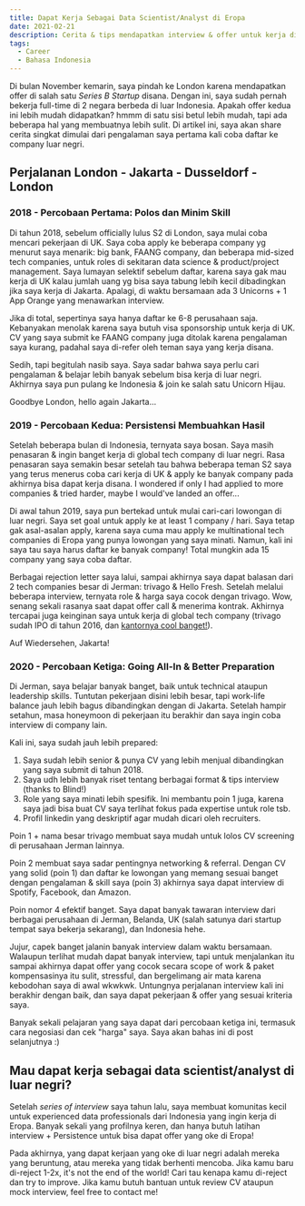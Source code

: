 ```yaml
---
title: Dapat Kerja Sebagai Data Scientist/Analyst di Eropa
date: 2021-02-21
description: Cerita & tips mendapatkan interview & offer untuk kerja di luar negri.
tags:
  - Career
  - Bahasa Indonesia
---
```


Di bulan November kemarin, saya pindah ke London karena mendapatkan offer di salah satu *Series B Startup* disana. Dengan ini, saya sudah pernah bekerja full-time di 2 negara berbeda di luar Indonesia. Apakah offer kedua ini lebih mudah didapatkan? hmmm di satu sisi betul lebih mudah, tapi ada beberapa hal yang membuatnya lebih sulit. Di artikel ini, saya akan share cerita singkat dimulai dari pengalaman saya pertama kali coba daftar ke company luar negri.


## Perjalanan London - Jakarta - Dusseldorf - London
### 2018 - Percobaan Pertama: Polos dan Minim Skill
Di tahun 2018, sebelum officially lulus S2 di London, saya mulai coba mencari pekerjaan di UK. Saya coba apply ke beberapa company yg menurut saya menarik: big bank, FAANG company, dan beberapa mid-sized tech companies, untuk roles di sekitaran data science & product/project management. Saya lumayan selektif sebelum daftar, karena saya gak mau kerja di UK kalau jumlah uang yg bisa saya tabung lebih kecil dibadingkan jika saya kerja di Jakarta. Apalagi, di waktu bersamaan ada 3 Unicorns + 1 App Orange yang menawarkan interview. 

Jika di total, sepertinya saya hanya daftar ke 6-8 perusahaan saja. Kebanyakan menolak karena saya butuh visa sponsorship untuk kerja di UK. CV yang saya submit ke FAANG company juga ditolak karena pengalaman saya kurang, padahal saya di-refer oleh teman saya yang kerja disana. 

Sedih, tapi begitulah nasib saya. Saya sadar bahwa saya perlu cari pengalaman & belajar lebih banyak sebelum bisa kerja di luar negri. Akhirnya saya pun pulang ke Indonesia & join ke salah satu Unicorn Hijau.

Goodbye London, hello again Jakarta...

### 2019 - Percobaan Kedua: Persistensi Membuahkan Hasil
Setelah beberapa bulan di Indonesia, ternyata saya bosan. Saya masih penasaran & ingin banget kerja di global tech company di luar negri. Rasa penasaran saya semakin besar setelah tau bahwa beberapa teman S2 saya yang terus menerus coba cari kerja di UK & apply ke banyak company pada akhirnya bisa dapat kerja disana. I wondered if only I had applied to more companies & tried harder, maybe I would've landed an offer...

Di awal tahun 2019, saya pun bertekad untuk mulai cari-cari lowongan di luar negri. Saya set goal untuk apply ke at least 1 company / hari. Saya tetap gak asal-asalan apply, karena saya cuma mau apply ke multinational tech companies di Eropa yang punya lowongan yang saya minati. Namun, kali ini saya tau saya harus daftar ke banyak company! Total mungkin ada 15 company yang saya coba daftar.

Berbagai rejection letter saya lalui, sampai akhirnya saya dapat balasan dari 2 tech companies besar di Jerman: trivago & Hello Fresh. Setelah melalui beberapa interview, ternyata role & harga saya cocok dengan trivago. Wow, senang sekali rasanya saat dapat offer call & menerima kontrak. Akhirnya tercapai juga keinginan saya untuk kerja di global tech company (trivago sudah IPO di tahun 2016, dan [kantornya cool banget!](https://www.youtube.com/watch?v=R8O_cduQoso)). 

Auf Wiedersehen, Jakarta!

### 2020 - Percobaan Ketiga: Going All-In & Better Preparation
Di Jerman, saya belajar banyak banget, baik untuk technical ataupun leadership skills. Tuntutan pekerjaan disini lebih besar, tapi work-life balance jauh lebih bagus dibandingkan dengan di Jakarta. Setelah hampir setahun, masa honeymoon di pekerjaan itu berakhir dan saya ingin coba interview di company lain.

Kali ini, saya sudah jauh lebih prepared:
1. Saya sudah lebih senior & punya CV yang lebih menjual dibandingkan yang saya submit di tahun 2018. 
2. Saya udh lebih banyak riset tentang berbagai format & tips interview (thanks to Blind!)
3. Role yang saya minati lebih spesifik. Ini membantu poin 1 juga, karena saya jadi bisa buat CV saya terlihat fokus pada expertise untuk role tsb.
4. Profil linkedin yang deskriptif agar mudah dicari oleh recruiters.

Poin 1 + nama besar trivago membuat saya mudah untuk lolos CV screening di perusahaan Jerman lainnya.

Poin 2 membuat saya sadar pentingnya networking & referral. Dengan CV yang solid (poin 1) dan daftar ke lowongan yang memang sesuai banget dengan pengalaman & skill saya (poin 3) akhirnya saya dapat interview di Spotify, Facebook, dan Amazon.

Poin nomor 4 efektif banget. Saya dapat banyak tawaran interview dari berbagai perusahaan di Jerman, Belanda, UK (salah satunya dari startup tempat saya bekerja sekarang), dan Indonesia hehe. 

Jujur, capek banget jalanin banyak interview dalam waktu bersamaan. Walaupun terlihat mudah dapat banyak interview, tapi untuk menjalankan itu sampai akhirnya dapat offer yang cocok secara scope of work & paket kompensasinya itu sulit, stressful, dan bergelimang air mata karena kebodohan saya di awal wkwkwk. Untungnya perjalanan interview kali ini berakhir dengan baik, dan saya dapat pekerjaan & offer yang sesuai kriteria saya.

Banyak sekali pelajaran yang saya dapat dari percobaan ketiga ini, termasuk cara negosiasi dan cek "harga" saya. Saya akan bahas ini di post selanjutnya :)

## Mau dapat kerja sebagai data scientist/analyst di luar negri?
Setelah *series of interview* saya tahun lalu, saya membuat komunitas kecil untuk experienced data professionals dari Indonesia yang ingin kerja di Eropa. Banyak sekali yang profilnya keren, dan hanya butuh latihan interview + Persistence untuk bisa dapat offer yang oke di Eropa!

Pada akhirnya, yang dapat kerjaan yang oke di luar negri adalah mereka yang beruntung, atau mereka yang tidak berhenti mencoba. Jika kamu baru di-reject 1-2x, it's not the end of the world! Cari tau kenapa kamu di-reject dan try to improve. Jika kamu butuh bantuan untuk review CV ataupun mock interview, feel free to contact me!













